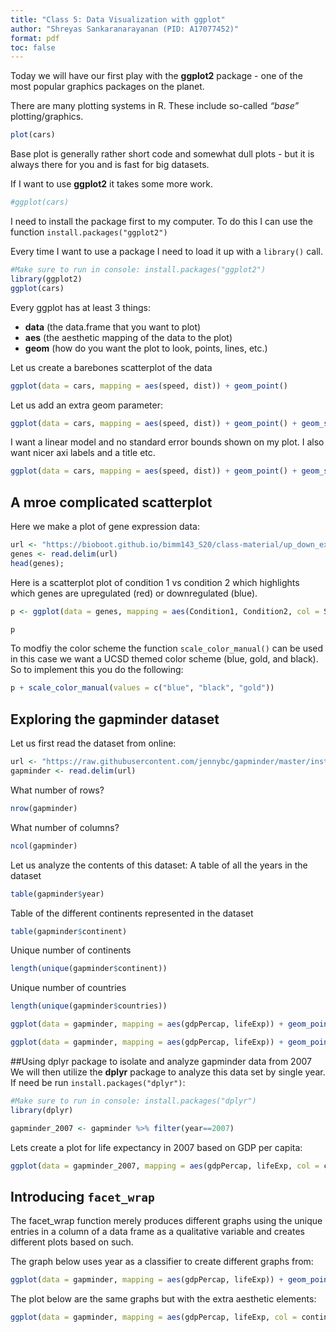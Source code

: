 ```yaml
---
title: "Class 5: Data Visualization with ggplot"
author: "Shreyas Sankaranarayanan (PID: A17077452)"
format: pdf
toc: false
---
```


Today we will have our first play with the **ggplot2** package - one of the most popular graphics packages on the planet.

There are many plotting systems in R. These include so-called *"base"* plotting/graphics. 

```r
plot(cars)
```

Base plot is generally rather short code and somewhat dull plots - but it is always there for you and is fast for big datasets.

If I want to use **ggplot2** it takes some more work.

```r
#ggplot(cars)
```

I need to install the package first to my computer. To do this I can use the function `install.packages("ggplot2")`

Every time I want to use a package I need to load it up with a `library()` call.

```r
#Make sure to run in console: install.packages("ggplot2")
library(ggplot2)
ggplot(cars)
```

Every ggplot has at least 3 things:

- **data** (the data.frame that you want to plot)
- **aes** (the aesthetic mapping of the data to the plot)
- **geom** (how do you want the plot to look, points, lines, etc.)


Let us create a barebones scatterplot of the data
```r
ggplot(data = cars, mapping = aes(speed, dist)) + geom_point()
```

Let us add an extra geom parameter:
```r
ggplot(data = cars, mapping = aes(speed, dist)) + geom_point() + geom_smooth()
```

I want a linear model and no standard error bounds shown on my plot. I also want nicer axi labels and a title etc.
```r
ggplot(data = cars, mapping = aes(speed, dist)) + geom_point() + geom_smooth(method = "lm", se = FALSE) + labs(title = "Stopping Distance of Old Cars", x = "Speed of Car (in mph)", y= "Stopping Distance of Car (in ft)")+theme_classic()
```

## A mroe complicated scatterplot

Here we make a plot of gene expression data:

```r
url <- "https://bioboot.github.io/bimm143_S20/class-material/up_down_expression.txt"
genes <- read.delim(url)
head(genes);
```

Here is a scatterplot plot of condition 1 vs condition 2 which highlights which genes are upregulated (red) or downregulated (blue).

```r
p <- ggplot(data = genes, mapping = aes(Condition1, Condition2, col = State)) + geom_point()

p
```
To modfiy the color scheme the function `scale_color_manual()` can be used in this case we want a UCSD themed color scheme (blue, gold, and black). So to implement this you do the following:

```r
p + scale_color_manual(values = c("blue", "black", "gold"))
```

## Exploring the gapminder dataset

Let us first read the dataset from online:

```r
url <- "https://raw.githubusercontent.com/jennybc/gapminder/master/inst/extdata/gapminder.tsv"
gapminder <- read.delim(url)
```

What number of rows?
```r
nrow(gapminder)
```

What number of columns?
```r
ncol(gapminder)
```
Let us analyze the contents of this dataset:
A table of all the years in the dataset
```r
table(gapminder$year)
```
Table of the different continents represented in the dataset
```r
table(gapminder$continent)
```
Unique number of continents

```r
length(unique(gapminder$continent))
```

Unique number of countries
```r
length(unique(gapminder$countries))
```

```r
ggplot(data = gapminder, mapping = aes(gdpPercap, lifeExp)) + geom_point() + labs(title = "GDP per Capita v. Life Expectancy", x = "GDP per Capita (in billions)", y= "Average Life Expectancy (in years)")
```
```r
ggplot(data = gapminder, mapping = aes(gdpPercap, lifeExp)) + geom_point(col = "red") + labs(title = "GDP per Capita v. Life Expectancy", x = "GDP per Capita (in billions)", y= "Average Life Expectancy (in years)")
```
##Using dplyr package to isolate and analyze gapminder data from 2007
We will then utilize the **dplyr** package to analyze this data set by single year. If need be run `install.packages("dplyr")`:

```r
#Make sure to run in console: install.packages("dplyr")
library(dplyr)

gapminder_2007 <- gapminder %>% filter(year==2007)
```

Lets create a plot for life expectancy in 2007 based on GDP per capita:

```r
ggplot(data = gapminder_2007, mapping = aes(gdpPercap, lifeExp, col = continent, size = pop)) + geom_point(mapping = aes(alpha = 0.2)) + labs(title = "GDP per Capita v. Life Expectancy", x = "GDP per Capita (in billions)", y= "Average Life Expectancy (in years)")+theme_classic() 
```
## Introducing `facet_wrap`
The facet_wrap function merely produces different graphs using the unique entries in a column of a data frame as a qualitative variable and creates different plots based on such.

The graph below uses year as a classifier to create different graphs from:
```r
ggplot(data = gapminder, mapping = aes(gdpPercap, lifeExp)) + geom_point() + labs(title = "GDP per Capita v. Life Expectancy", x = "GDP per Capita (in billions)", y= "Average Life Expectancy (in years)") + facet_wrap(~year)
```

The plot below are the same graphs but with the extra aesthetic elements:
```r
ggplot(data = gapminder, mapping = aes(gdpPercap, lifeExp, col = continent, size = pop)) + geom_point(mapping = aes(alpha = 0.2)) + labs(title = "GDP per Capita v. Life Expectancy", x = "GDP per Capita (in billions)", y= "Average Life Expectancy (in years)")+theme_classic() +facet_wrap(~year)
```

